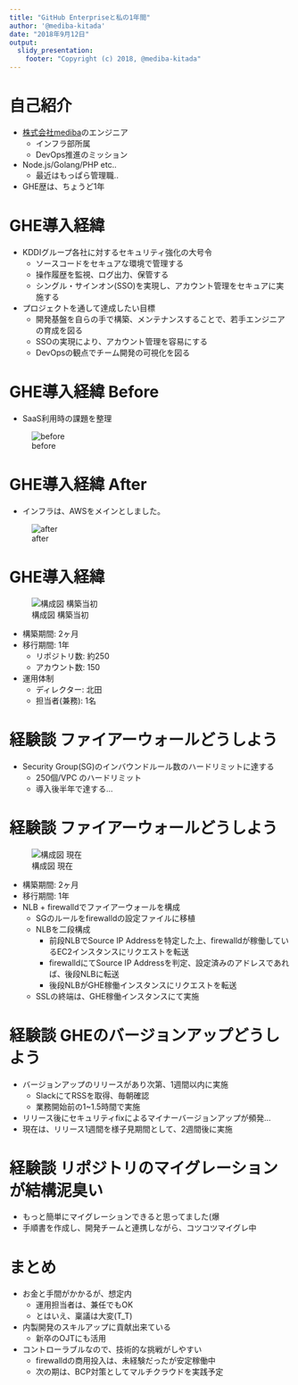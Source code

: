 ```yaml
---
title: "GitHub Enterpriseと私の1年間"
author: '@mediba-kitada'
date: "2018年9月12日"
output:
  slidy_presentation:
    footer: "Copyright (c) 2018, @mediba-kitada"
---
```


# 自己紹介

- [株式会社mediba](https://www.mediba.jp/services.html)のエンジニア
	- インフラ部所属
	- DevOps推進のミッション
- Node.js/Golang/PHP etc..
	- 最近はもっぱら管理職..
- GHE歴は、ちょうど1年

# GHE導入経緯

- KDDIグループ各社に対するセキュリティ強化の大号令
	- ソースコードをセキュアな環境で管理する
	- 操作履歴を監視、ログ出力、保管する
	- シングル・サインオン(SSO)を実現し、アカウント管理をセキュアに実施する
- プロジェクトを通して達成したい目標
	- 開発基盤を自らの手で構築、メンテナンスすることで、若手エンジニアの育成を図る
	- SSOの実現により、アカウント管理を容易にする
	- DevOpsの観点でチーム開発の可視化を図る

# GHE導入経緯 Before

- SaaS利用時の課題を整理

![before](./before.png)

# GHE導入経緯 After

- インフラは、AWSをメインとしました。

![after](./after.png)

# GHE導入経緯

![構成図 構築当初](./infra_org.png)

- 構築期間: 2ヶ月
- 移行期間: 1年
	- リポジトリ数: 約250
	- アカウント数: 150
- 運用体制
	- ディレクター: 北田
	- 担当者(兼務): 1名

# 経験談 ファイアーウォールどうしよう

- Security Group(SG)のインバウンドルール数のハードリミットに達する
	- 250個/VPC のハードリミット
	- 導入後半年で達する...

# 経験談 ファイアーウォールどうしよう

![構成図 現在](./infra.png)

- 構築期間: 2ヶ月
- 移行期間: 1年
- NLB + firewalldでファイアーウォールを構成
	- SGのルールをfirewalldの設定ファイルに移植
	- NLBを二段構成
		- 前段NLBでSource IP Addressを特定した上、firewalldが稼働しているEC2インスタンスにリクエストを転送
		- firewalldにてSource IP Addressを判定、設定済みのアドレスであれば、後段NLBに転送
		- 後段NLBがGHE稼働インスタンスにリクエストを転送
	- SSLの終端は、GHE稼働インスタンスにて実施

# 経験談 GHEのバージョンアップどうしよう

- バージョンアップのリリースがあり次第、1週間以内に実施
	- SlackにてRSSを取得、毎朝確認
	- 業務開始前の1~1.5時間で実施
- リリース後にセキュリティfixによるマイナーバージョンアップが頻発...
- 現在は、リリース1週間を様子見期間として、2週間後に実施

# 経験談 リポジトリのマイグレーションが結構泥臭い

- もっと簡単にマイグレーションできると思ってました(爆
- 手順書を作成し、開発チームと連携しながら、コツコツマイグレ中

# まとめ

- お金と手間がかかるが、想定内
	- 運用担当者は、兼任でもOK
	- とはいえ、稟議は大変(T_T)
- 内製開発のスキルアップに貢献出来ている
	- 新卒のOJTにも活用
- コントローラブルなので、技術的な挑戦がしやすい
	- firewalldの商用投入は、未経験だったが安定稼働中
	- 次の期は、BCP対策としてマルチクラウドを実践予定
